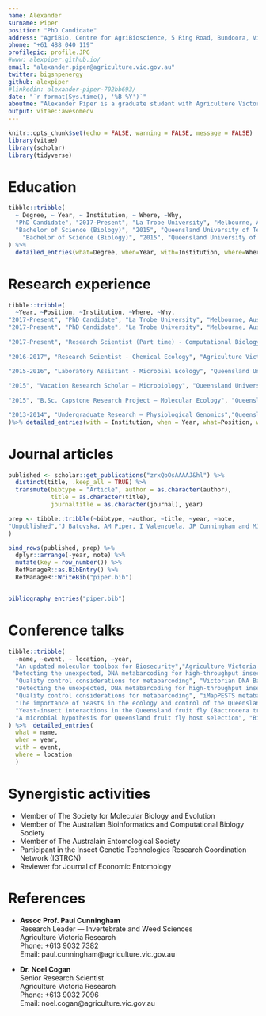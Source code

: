```yaml
---
name: Alexander
surname: Piper
position: "PhD Candidate"
address: "AgriBio, Centre for AgriBioscience, 5 Ring Road, Bundoora, Victoria, Australia"
phone: "+61 488 040 119"
profilepic: profile.JPG
#www: alexpiper.github.io/
email: "alexander.piper@agriculture.vic.gov.au"
twitter: bigsnpenergy
github: alexpiper
#linkedin: alexander-piper-702bb693/
date: "`r format(Sys.time(), '%B %Y')`"
aboutme: "Alexander Piper is a graduate student with Agriculture Victoria Research and La Trobe University whose research uses high-throughput sequencing and computational biology to improve detection and control of insect pests."
output: vitae::awesomecv
---
```


```r
knitr::opts_chunk$set(echo = FALSE, warning = FALSE, message = FALSE)
library(vitae)
library(scholar)
library(tidyverse)
```

# Education

```r
tibble::tribble(
  ~ Degree, ~ Year, ~ Institution, ~ Where, ~Why,
  "PhD Candidate", "2017-Present", "La Trobe University", "Melbourne, Australia","Thesis title: Genomic tools for detection of insect pests",
  "Bachelor of Science (Biology)", "2015", "Queensland University of Technology", "Brisbane, Australia","Biotechnology and Genetics Minor",
    "Bachelor of Science (Biology)", "2015", "Queensland University of Technology", "Brisbane, Australia","Chemistry Minor"
) %>% 
  detailed_entries(what=Degree, when=Year, with=Institution, where=Where, why=Why)
```

# Research experience

```r
tibble::tribble(
  ~Year, ~Position, ~Institution, ~Where, ~Why,
"2017-Present", "PhD Candidate", "La Trobe University", "Melbourne, Australia", "Developing a quantitative metabarcoding pipeline for high-throughput identification of invasive insects within mixed trap samples.",
"2017-Present", "PhD Candidate", "La Trobe University", "Melbourne, Australia", "Using population genomics to explore the historical demography and seasonal population dynamics of a pest fruit fly.",
  
"2017-Present", "Research Scientist (Part time) - Computational Biology", "Agriculture Victoria Research", "Melbourne, Australia", "Analytical support for the cross-industry iMapPESTS metabarcoding surveillance program.",
  
"2016-2017", "Research Scientist - Chemical Ecology", "Agriculture Victoria Research", "Melbourne, Australia", "Utilising microbial symbionts of horticultural pests to develop novel insect attractants.",
  
"2015-2016", "Laboratory Assistant - Microbial Ecology", "Queensland University of Technology","Brisbane, Australia", "Isolation and physiological characterisation of environmental microbes from insects and host plants.",

"2015", "Vacation Research Scholar — Microbiology", "Queensland University of Technology","Brisbane, Australia", "Exploratory research into fungal symbionts of an agricultural pest insect funded by a university scholarship.",
  
"2015", "B.Sc. Capstone Research Project — Molecular Ecology", "Queensland University of Technology","Brisbane, Australia", "Developing an environmental DNA PCR assay for detection of an invasive freshwater fish species.",

"2013-2014", "Undergraduate Research — Physiological Genomics","Queensland University of Technology","Brisbane, Australia", "Assisting a PhD student to validate transcriptomics results with qRT-PCR"
)%>% detailed_entries(with = Institution, when = Year, what=Position, where=Where, why = Why)
```

# Journal articles

```r
published <- scholar::get_publications("zrxQbOsAAAAJ&hl") %>% 
  distinct(title, .keep_all = TRUE) %>%
  transmute(bibtype = "Article", author = as.character(author),
            title = as.character(title),
            journaltitle = as.character(journal), year) 

prep <- tibble::tribble(~bibtype, ~author, ~title, ~year, ~note,
"Unpublished","J Batovska, AM Piper, I Valenzuela, JP Cunningham and MJ Blacket ", "Developing a non-destructive metabarcoding protocol for detection of Invasive insects in bulk trap catches", 2019,"(In Prep)"
) 

bind_rows(published, prep) %>% 
  dplyr::arrange(-year, note) %>%
  mutate(key = row_number()) %>% 
  RefManageR::as.BibEntry() %>% 
  RefManageR::WriteBib("piper.bib")


bibliography_entries("piper.bib") 
```

  
# Conference talks

```r
tibble::tribble(
  ~name, ~event, ~ location, ~year,
  "An updated molecular toolbox for Biosecurity","Agriculture Victoria Regional Science Conference","Tatura, Victoria", 2019,
 "Detecting the unexpected, DNA metabarcoding for high-throughput insect surveillance", "AgriBio Science Conference", "Melboure, Victoria", 2018,
  "Quality control considerations for metabarcoding", "Victorian DNA Barcoding Workshop","Melbourne, Victoria", 2018,
  "Detecting the unexpected, DNA metabarcoding for high-throughput insect surveillance", "Australian Entomological Society Conference", "Alice Springs, Northern Territory", 2018,
  "Quality control considerations for metabarcoding", "iMapPESTS metabarcoding Workshop", "Melbourne, Victoria", 2018,
  "The importance of Yeasts in the ecology and control of the Queensland Fruit Fly", "SciPlant 17", "Brisbane, Queensland", 2017,
  "Yeast-insect interactions in the Queensland fruit fly (Bactrocera tryoni)", "Australian Entomological Society Conference", "Terrigal, New South Wales", 2017,
  "A microbial hypothesis for Queensland fruit fly host selection", "Biology of Tephritid Fruit Flies Meeting IV", "Melbourne, Victoria", 2016
) %>%  detailed_entries(
  what = name,
  when = year,
  with = event,
  where = location
  )
```

# Synergistic activities

* Member of The Society for Molecular Biology and Evolution
* Member of The Australian Bioinformatics and Computational Biology Society
* Member of The Australain Entomological Society
* Participant in the Insect Genetic Technologies Research Coordination Network (IGTRCN) 
* Reviewer for Journal of Economic Entomology

# References

* __Assoc Prof. Paul Cunningham__  
  Research Leader — Invertebrate and Weed Sciences   
  Agriculture Victoria Research  
  Phone: +613 9032 7382  
  Email: paul.cunningham@agriculture.vic.gov.au  

* __Dr. Noel Cogan__  
  Senior Research Scientist  
  Agriculture Victoria Research  
  Phone: +613 9032 7096  
  Email: noel.cogan@agriculture.vic.gov.au  
